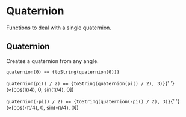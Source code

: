 

<Meta title="Utils/Math/Linear/Quaternion" />

# Quaternion

Functions to deal with a single quaternion.

## Quaternion

Creates a quaternion from any angle.

<p>
  <code>quaternion(0) == {toString(quaternion(0))}</code>
</p>

<p>
  <code>quaternion(pi() / 2) == {toString(quaternion(pi() / 2), 3)}</code>{' '}
  (&asymp;[cos(&pi;/4), 0, sin(&pi;/4), 0])
</p>

<p>
  <code>quaternion(-pi() / 2) == {toString(quaternion(-pi() / 2), 3)}</code>{' '}
  (&asymp;[cos(-&pi;/4), 0, sin(-&pi;/4), 0])
</p>
